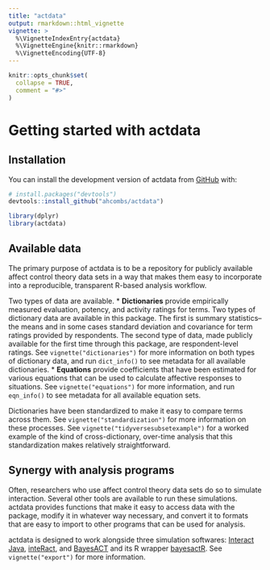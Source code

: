 ```yaml
---
title: "actdata"
output: rmarkdown::html_vignette
vignette: >
  %\VignetteIndexEntry{actdata}
  %\VignetteEngine{knitr::rmarkdown}
  %\VignetteEncoding{UTF-8}
---
```


```r
knitr::opts_chunk$set(
  collapse = TRUE,
  comment = "#>"
)
```
# Getting started with actdata

## Installation

You can install the development version of actdata from [GitHub](https://github.com/) with:

``` r
# install.packages("devtools")
devtools::install_github("ahcombs/actdata")
```
```r
library(dplyr)
library(actdata)
```

## Available data

The primary purpose of actdata is to be a repository for publicly available affect control theory data sets in a way that makes them easy to incorporate into a reproducible, transparent R-based analysis workflow. 

Two types of data are available. 
* **Dictionaries** provide empirically measured evaluation, potency, and activity ratings for terms. Two types of dictionary data are available in this package. The first is summary statistics--the means and in some cases standard deviation and covariance for term ratings provided by respondents. The second type of data, made publicly available for the first time through this package, are respondent-level ratings. See `vignette("dictionaries")` for more information on both types of dictionary data, and run `dict_info()` to see metadata for all available dictionaries.
* **Equations** provide coefficients that have been estimated for various equations that can be used to calculate affective responses to situations. See `vignette("equations")` for more information, and run `eqn_info()` to see metadata for all available equation sets.

Dictionaries have been standardized to make it easy to compare terms across them. See `vignette("standardization")` for more information on these processes. See `vignette("tidyversesubsetexample")` for a worked example of the kind of cross-dictionary, over-time analysis that this standardization makes relatively straightforward.

## Synergy with analysis programs

Often, researchers who use affect control theory data sets do so to simulate interaction. Several other tools are available to run these simulations. actdata provides functions that make it easy to access data with the package, modify it in whatever way necessary, and convert it to formats that are easy to import to other programs that can be used for analysis. 

actdata is designed to work alongside three simulation softwares: [Interact Java](http://affectcontroltheory.org/resources-for-researchers/tools-and-software/interact/), [inteRact](https://github.com/ekmaloney/inteRact/), and [BayesACT](https://cs.uwaterloo.ca/~jhoey/research/bayesact/index.php) and its R wrapper [bayesactR](https://github.com/ahcombs/bayesactR). See `vignette("export")` for more information.

